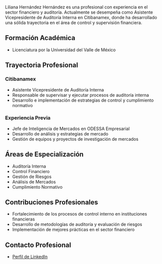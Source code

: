 Liliana Hernández Hernández es una profesional con experiencia en el sector financiero y auditoría. Actualmente se desempeña como Asistente Vicepresidente de Auditoría Interna en Citibanamex, donde ha desarrollado una sólida trayectoria en el área de control y supervisión financiera.

## Formación Académica

- Licenciatura por la Universidad del Valle de México

## Trayectoria Profesional

### Citibanamex

- Asistente Vicepresidente de Auditoría Interna
- Responsable de supervisar y ejecutar procesos de auditoría interna
- Desarrollo e implementación de estrategias de control y cumplimiento normativo

### Experiencia Previa

- Jefe de Inteligencia de Mercados en ODESSA Empresarial
- Desarrollo de análisis y estrategias de mercado
- Gestión de equipos y proyectos de investigación de mercados

## Áreas de Especialización

- Auditoría Interna
- Control Financiero
- Gestión de Riesgos
- Análisis de Mercados
- Cumplimiento Normativo

## Contribuciones Profesionales

- Fortalecimiento de los procesos de control interno en instituciones financieras
- Desarrollo de metodologías de auditoría y evaluación de riesgos
- Implementación de mejores prácticas en el sector financiero

## Contacto Profesional

- [Perfil de LinkedIn](https://mx.linkedin.com/in/liliana-hernández-hernández-36a341116)

